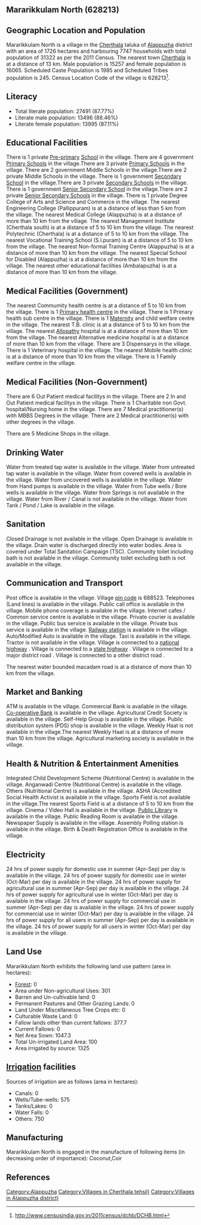 {{Infobox settlement
| name=Mararikkulam North
| native_name=
| native_name_lang=
| other_name=
| nickname=
| settlement_type=Village
| image_skyline=
| image_alt=
| image_caption=
| pushpin_map=India Kerala
| pushpin_label_position=right
| pushpin_map_alt=
| pushpin_map_caption=Location in Kerala, India
| latd=
| latm=
| lats=
| latNS=
| longd=
| longm=
| longs=
| longEW=
| coordinates_display=inline,title
| subdivision_type=Country
| subdivision_name={{flag|India}}
| subdivision_type1=[[States and territories of India|State]]
| subdivision_name1=Kerala 
| subdivision_type2=[[List of districts of India|District]]
| subdivision_name2=Alappuzha
| subdivision_type3=Tahsil
| subdivision_name3=Cherthala
| website=
| established_title=<!-- Established -->
| established_date=
| founder=
| named_for=
| government_type=
| governing_body=
| unit_pref=Metric=
| area_footnotes=
| area_rank=
| area_total_km2=17.26
| elevation_footnotes=
| elevation_m=
| population_total=31322
| population_as_of=2011
| population_rank=
| population_density_km2=1814
| population_demonym=
| population_footnotes=
| demographics_type1=Languages
| demographics1_title1=Official
| demographics1_info1=[[Malayalam language|Malayalam]]
| timezone1=[[Indian Standard Time|IST]]
| utc_offset1==+5:30
| postal_code_type=[[Postal Index Number|PIN]]
| postal_code=688523
| area_code_type=Telephone code
| area_code=
| registration_plate=
| blank1_name_sec1=Nearest city
| blank1_info_sec1=[[Cherthala]]
| blank2_name_sec1=[[Human sex ratio|Sex ratio]]
| blank2_info_sec1=1052 [[male|♂]]/[[female|♀]]
| blank3_name_sec1=Literacy
| blank3_info_sec1=87.77%
| blank1_name_sec2=[[2011 Census of India|2011 census]] code
| blank1_info_sec2=628213
| footnotes=
}}

== Mararikkulam North (628213) ==

== Geographic Location and Population ==

Mararikkulam North is a village in the [[Cherthala]] taluka of [[Alappuzha]] district with an area of 1726 hectares and harbouring 7747 households with total population of 31322 as per the 2011 Census. The nearest town [[Cherthala]] is at a distance of 13 km. Male population is 15257 and female population is 16065. Scheduled Caste Population is 1985 and Scheduled Tribes population is 245. Census Location Code of the village is 628213<ref>http://www.censusindia.gov.in/2011census/dchb/DCHB.html</ref>.


== Literacy ==  
* Total literate population: 27491 (87.77%)
* Literate male population: 13496 (88.46%)
* Literate female population: 13995 (87.11%)


== Educational Facilities ==  
There is 1 private [[Pre-primary]] [[School]] in the village.
There are 4 government [[Primary School]]s in the village.There are 3 private [[Primary School]]s in the village.
There are 2 government Middle Schools in the village.There are 2 private Middle Schools in the village.
There is 1 government [[Secondary School]] in the village.There are 3 private [[Secondary School]]s in the village.
There is 1 government [[Senior Secondary School]] in the village.There are 2 private [[Senior Secondary School]]s in the village.
There is 1 private Degree College of Arts and Science and Commerce in the village.
The nearest Engineering College (Pallippuram) is at a distance of less than 5 km from the village.
The nearest Medical College (Alappuzha) is at a distance of more than 10 km from the village.
The nearest Management Institute (Cherthala south) is at a distance of 5 to 10 km from the village.
The nearest Polytechnic (Cherthala) is at a distance of 5 to 10 km from the village.
The nearest Vocational Training School (S.l.puram) is at a distance of 5 to 10 km from the village.
The nearest Non-formal Training Centre (Alappuzha) is at a distance of more than 10 km from the village.
The nearest Special School for Disabled (Alappuzha) is at a distance of more than 10 km from the village.
The nearest other educational facilities (Ambalapuzha) is at a distance of more than 10 km from the village.


== Medical Facilities (Government) ==
The nearest Commumity health centre is at a distance of 5 to 10 km from the village.
There is 1 [[Primary health centre]] in the village.
There is 1 Primary health sub centre in the village.
There is 1 [[Maternity]] and child welfare centre in the village.
The nearest T.B. clinic is at a distance of 5 to 10 km from the village.
The nearest [[Allopathy]] hospital is at a distance of more than 10 km from the village.
The nearest Alternative medicine hospital is at a distance of more than 10 km from the village.
There are 3 Dispensarys in the village.
There is 1 Veterinary hospital in the village.
The nearest Mobile health clinic is at a distance of more than 10 km from the village.
There is 1 Family welfare centre in the village.


== Medical Facilities (Non-Government) ==
There are 6 Out Patient medical facilitys in the village.
There are 2 In and Out Patient medical facilitys in the village.
There is 1 Charitable non Govt. hospital/Nursing home in the village.
There are 7 Medical practitioner(s) with MBBS Degrees in the village.
There are 2 Medical practitioner(s) with other degrees in the village.


There are 5 Medicine Shops in the village.



== Drinking Water ==
Water from treated tap water is available in the village.
Water from untreated tap water is available in the village.
Water from covered wells is available in the village.
Water from uncovered wells is available in the village.
Water from Hand pumps is available in the village.
Water from Tube wells / Bore wells is available in the village.
Water from Springs is not available in the village.
Water from River / Canal is not available in the village.
Water from Tank / Pond / Lake is available in the village.


== Sanitation ==
Closed Drainage is not available in the village.
Open Drainage is available in the village.
Drain water is discharged directly into water bodies.
Area is covered under Total Sanitation Campaign (TSC).
Community toilet including bath is not available in the village.
Community toilet excluding bath is not available in the village.


== Communication and Transport ==
Post office is available in the village.
Village [[pin code]] is 688523.
Telephones (Land lines) is available in the village.
Public call office is available in the village.
Mobile phone coverage is available in the village.
Internet cafes / Common service centre is available in the village.
Private courier is available in the village.
Public bus service is available in the village.
Private bus service is available in the village.
[[Railway station]] is available in the village.
Auto/Modified Auto is available in the village.
Taxi is available in the village.
Tractor is not available in the village.
Village is connected to a [[national highway]]  .
Village is connected to a [[state highway]]  .
Village is connected to a major district road    .
Village is connected to a other district road  .


The nearest water bounded macadam road is at a distance of more than 10 km from the village.




== Market and Banking ==
ATM is available in the village.
Commercial Bank is available in the village.
[[Co-operative Bank]] is available in the village.
Agricultural Credit Society is available in the village.
Self-Help Group is available in the village.
Public distribution system (PDS) shop is available in the village.
Weekly Haat is not available in the village.The nearest Weekly Haat is at a distance of more than 10 km from the village.
Agricultural marketing society is available in the village.


== Health & Nutrition & Entertainment Amenities ==
Integrated Child Development Scheme (Nutritional Centre) is available in the village.
Anganwadi Centre (Nutritional Centre) is available in the village.
Others (Nutritional Centre) is available in the village.
ASHA (Accredited Social Health Activist is available in the village.
Sports Field is not available in the village.The nearest Sports Field is at a distance of 5 to 10 km from the village.
Cinema / Video Hall is available in the village.
[[Public Library]] is available in the village.
Public Reading Room is available in the village.
Newspaper Supply is available in the village.
Assembly Polling station is available in the village.
Birth & Death Registration Office is available in the village.


== Electricity ==
24 hrs of power supply for domestic use in summer (Apr-Sep) per day is available in the village.
24 hrs of power supply for domestic use in winter (Oct-Mar) per day is available in the village.
24 hrs of power supply for agricultural use in summer (Apr-Sep) per day is available in the village.
24 hrs of power supply for agricultural use in winter (Oct-Mar) per day is available in the village.
24 hrs of power supply for commercial use in summer (Apr-Sep) per day is available in the village.
24 hrs of power supply for commercial use in winter (Oct-Mar) per day is available in the village.
24 hrs of power supply for all users in summer (Apr-Sep) per day is available in the village.
24 hrs of power supply for all users in winter (Oct-Mar) per day is available in the village.


== Land Use ==
Mararikkulam North exhibits the following land use pattern (area in hectares):
* [[Forest]]: 0
* Area under Non-agricultural Uses: 301
* Barren and Un-cultivable land: 0
* Permanent Pastures and Other Grazing Lands: 0
* Land Under Miscellaneous Tree Crops etc: 0
* Culturable Waste Land: 0
* Fallow lands other than current fallows: 377.7
* Current Fallows: 0
* Net Area Sown: 1047.3
* Total Un-irrigated Land Area: 100
* Area irrigated by source: 1325


== [[Irrigation]] facilities ==
Sources of irrigation are as follows (area in hectares):
* Canals: 0
* Wells/Tube-wells: 575
* Tanks/Lakes: 0
* Water Falls: 0
* Others: 750


== Manufacturing ==
Mararikkulam North is engaged in the manufacture of following items (in decreasing order of importance): Coconut,Coir


[[Category:Alappuzha]]
[[Category:Villages in Cherthala tehsil)]]
[[Category:Villages in Alappuzha district)]]


== References ==
{{Reflist}}


